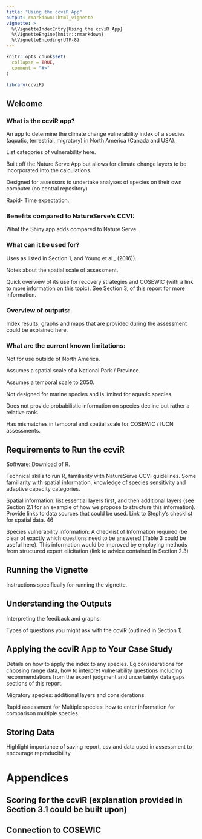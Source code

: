 ```yaml
---
title: "Using the ccviR App"
output: rmarkdown::html_vignette
vignette: >
  %\VignetteIndexEntry{Using the ccviR App}
  %\VignetteEngine{knitr::rmarkdown}
  %\VignetteEncoding{UTF-8}
---
```


```r
knitr::opts_chunk$set(
  collapse = TRUE,
  comment = "#>"
)
```

```r
library(ccviR)
```

## Welcome

### What is the ccviR app? 

An app to determine the climate change vulnerability index of a species (aquatic, terrestrial, migratory) in North America (Canada and USA).

List categories of vulnerability here.

Built off the Nature Serve App but allows for climate change layers to be incorporated into the calculations.

Designed for assessors to undertake analyses of species on their own computer (no central repository)

Rapid- Time expectation.

### Benefits compared to NatureServe’s CCVI:

What the Shiny app adds compared to Nature Serve. 

### What can it be used for?

Uses as listed in Section 1, and Young et al., (2016)).

Notes about the spatial scale of assessment.

Quick overview of its use for recovery strategies and COSEWIC (with a link to more information on this topic). See Section 3, of this report for more information.

### Overview of outputs:

Index results, graphs and maps that are provided during the assessment could be explained here.

### What are the current known limitations:

Not for use outside of North America.

Assumes a spatial scale of a National Park / Province.

Assumes a temporal scale to 2050.

Not designed for marine species and is limited for aquatic species.

Does not provide probabilistic information on species decline but rather a relative rank.

Has mismatches in temporal and spatial scale for COSEWIC / IUCN assessments.

## Requirements to Run the ccviR

Software: Download of R.

Technical skills to run R, familiarity with NatureServe CCVI guidelines. Some familiarity with spatial information, knowledge of species sensitivity and adaptive capacity categories.

Spatial information: list essential layers first, and then additional layers (see Section 2.1 for an example of how we propose to structure this information). Provide links to data sources that could be used. Link to Stephy’s checklist for spatial data.
46

Species vulnerability information: A checklist of Information required (be clear of exactly which questions need to be answered (Table 3 could be useful here). This information would be improved by employing methods from structured expert elicitation (link to advice contained in Section 2.3)

## Running the Vignette

Instructions specifically for running the vignette.

## Understanding the Outputs

Interpreting the feedback and graphs.

Types of questions you might ask with the ccviR (outlined in Section 1).

## Applying the ccviR App to Your Case Study

Details on how to apply the index to any species. Eg considerations for choosing range data, how to interpret vulnerability questions including recommendations from the expert judgment and uncertainty/ data gaps sections of this report.

Migratory species: additional layers and considerations.

Rapid assessment for Multiple species: how to enter information for comparison multiple species.

## Storing Data

Highlight importance of saving report, csv and data used in assessment to encourage reproducibility

# Appendices
## Scoring for the ccviR (explanation provided in Section 3.1 could be built upon)
## Connection to COSEWIC

